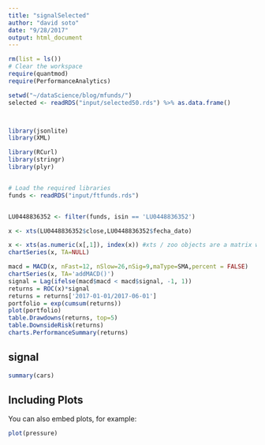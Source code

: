 ```yaml
---
title: "signalSelected"
author: "david soto"
date: "9/28/2017"
output: html_document
---
```


```r
rm(list = ls())
# Clear the workspace
require(quantmod)
require(PerformanceAnalytics)

setwd("~/dataScience/blog/mfunds/")
selected <- readRDS("input/selected50.rds") %>% as.data.frame()



library(jsonlite) 
library(XML)

library(RCurl)
library(stringr)
library(plyr)


# Load the required libraries
funds <- readRDS("input/ftfunds.rds")


LU0448836352 <- filter(funds, isin == 'LU0448836352')

x <- xts(LU0448836352$close,LU0448836352$fecha_dato)

x <- xts(as.numeric(x[,1]), index(x)) #xts / zoo objects are a matrix with an index attribute. 
chartSeries(x, TA=NULL)

macd = MACD(x, nFast=12, nSlow=26,nSig=9,maType=SMA,percent = FALSE)
chartSeries(x, TA='addMACD()')
signal = Lag(ifelse(macd$macd < macd$signal, -1, 1))
returns = ROC(x)*signal
returns = returns['2017-01-01/2017-06-01']
portfolio = exp(cumsum(returns))
plot(portfolio)
table.Drawdowns(returns, top=5)
table.DownsideRisk(returns)
charts.PerformanceSummary(returns)

```

## signal

```r
summary(cars)
```

## Including Plots

You can also embed plots, for example:

```r
plot(pressure)
```


